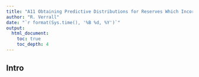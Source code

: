 ```yaml
---
title: "A11 Obtaining Predictive Distributions for Reserves Which Incorporate Expert Opinions"
author: "R. Verrall"
date: "`r format(Sys.time(), '%B %d, %Y')`"
output: 
  html_document:
    toc: true
    toc_depth: 4
---
```


## Intro